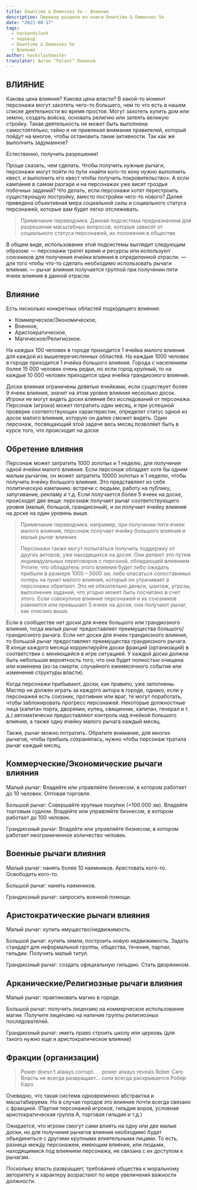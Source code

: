 ```yaml
---
title: Downtime & Demesnes 5e - Влияние
description: Перевод раздела из книги Downtime & Demesnes 5e
date: "2023-08-17"
tags:
  - hackandslash
  - перевод
  - Downtime & Demesnes 5e
  - Влияние
author: hackslashmaster
translator: Антон "Palant" Палихов
---
```


## ВЛИЯНИЕ

Какова цена влияния? Какова цена власти?
В какой-то момент персонажи могут захотеть чего-то большего, чем то что есть в нашем списке деятельности во время простоя. Могут захотеть купить дом или землю, создать войска, основать религию или затеять великую стройку. Такая деятельность не может быть выполнена самостоятельно, тайно и не привлекая внимания правителей, который пойдут на многое, чтобы остановить такие активности. Так как же выполнить задуманное?

Естественно, получить разрешение!

Проще сказать, чем сделать. Чтобы получить нужные рычаги, персонажи могут пойти по пути «найти кого-то кону нужно выполнить квест, и выполнить его квест чтобы получить покровительство». А если кампания в самом разгаре и на персонажах уже висят гроздья побочных заданий? Что делать, если персонажи хотят перестроить существующую постройку, вместо постройки чего-то нового? Далее приведена объективная мера социальной силы и социального статуса персонажей, которые вам будет легко отслеживать.

> Примечание переводчика: Данная подсистема предназначена для разрешения масштабных вопросов, которые зависят от социального статуса персонажей, их положения в обществе.

В общем виде, использование этой подсистемы выглядит следующим образом:
— персонажи тратят время и ресурсы или используют союзников для получения ячейки влияния в определенной отрасли.
— для того чтобы что-то сделать необходимо использовать рычаги влияния.
— рычаг влияния получается группой при получении пяти ячеек влияния в данной отрасли.

## Влияние

Есть несколько конкретных областей подходящего влияния:

- Коммерческое/Экономическое,
- Военное,
- Аристократическое,
- Магическое/Религиозное.

На каждых 100 человек в городе приходится 1 ячейка малого влияния для каждой из вышеперечисленных областей. На каждые 1000 человек в городе приходится 1 ячейка большого влияния. Города с населением более 15 000 человек очень редки, но если город крупный, то на каждые 10 000 человек приходится одна ячейка грандиозного влияния.

Доски влияния ограничены девятью ячейками, если существует более 9 ячеек влияния, значит на этом уровне влияния несколько досок.
Игроки не могут видеть доски влияния без исследований от персонажа. Персонаж (игрока) может потратить один месяц, и при успешной проверке соответствующих характеристик, определит статус одной из досок малого влияния, которую он далее сможет видеть. Один персонаж, посвящающий этой задаче весь месяц позволяет быть в курсе того, что происходит на доске

## Обретение влияния

Персонаж может затратить 1000 золотых и 1 неделю, для получения одной ячейки малого влияния. Если персонаж обладает хотя бы одним малым рычагом, он может затратить 10000 золотых и 1 неделю, чтобы получить ячейку большого влияния. Это представляет из себя политическую кампанию: встречи с людьми, работу на публику, запугивание, рекламу и т.д. Если получается более 5 ячеек на доске, происходят две вещи: персонаж получает рычаг соответствующего уровня (малый, большой, грандиозный), и он получает ячейку влияния на доске на один уровень выше.

> Примечание переводчика: например, при получении пяти ячеек малого влияния, персонаж получает ячейку большого влияния и малый рычаг влияния.
>
> Персонажи также могут попытаться получить поддержку от других акторов, уже находящихся на доске. Они делают это путем индивидуальных переговоров с персоной, обладающей влиянием. Учтите, что обладатель этого влияния будет либо ожидать прибыли в размере 1000 – 5000 зм, либо опасаться сопоставимых потерь на пункт малого влияния, который он утрачивает а персонажи обретают. Это не обязательно деньги, шантаж, угрозы, выполнение заданий, что угодно может быть посчитано в счет этого. Если совокупное влияние персонажей и их союзников равняется или превышает 5 ячеек на доске, они получают рычаг, как описано выше.

Если в сообществе нет доски для ячеек большого или грандиозного влияния, тогда малый рычаг предоставляет преимущества большого/грандиозного рычага. Если нет доски для ячеек грандиозного влияния, то большой рычаг предоставляет преимущества грандиозного рычага.
В конце каждого месяца корректируйте доски фракций (организаций) в соответствии с меняющейся в игре ситуацией. У каждой доски должна быть небольшая вероятность того, что она будет полностью очищена или изменена (из-за смерти, случайного ежемесячного события или изменения структуры власти).

Когда персонажи прибывают, доски, как правило, уже заполнены. Мастер не должен играть за каждого актора в городе, однако, если у персонажей есть союзник, противник или враг, те могут поработать, чтобы заблокировать прогресс персонажей. Некоторые должностные лица (капитан порта, дворянин, купец, священник, капитан, генерал и т. д.) автоматически предоставляют контроль над ячейкой большого влияния, а также одну ячейку малого рычага каждый месяц.

Также, рычаг можно потратить. Обратите внимание, для многих рычагов, чтобы прибыль сохранялась, нужно чтобы персонаж тратила рычаг каждый месяц.

## Коммерческие/Экономические рычаги влияния

Малый рычаг: Владейте или управляйте бизнесом, в котором работает до 10 человек. Оптовая торговля.

Большой рычаг: Совершайте крупные покупки (>100 000 зм). Владейте торговым судном. Владейте или управляйте бизнесом, в котором работает до 100 человек.

Грандиозный рычаг: Владейте или управляйте бизнесом, в котором работает неограниченное количество человек.

## Военные рычаги влияния

Малый рычаг: нанять более 10 наемников. Арестовать кого-то. Освободить кого-то.

Большой рычаг: нанять наемников.

Грандиозный рычаг: запросить военной помощи.

## Аристократические рычаги влияния

Малый рычаг: купить имущество/недвижимость.

Большой рычаг: купить земли, построить новую недвижимость. Задать стандарт для неформальной группы, общества, течения, партии, гильдии. Получить малый титул.

Грандиозный рычаг: создать официальную гильдию. Стать дворянином.

## Арканические/Религиозные рычаги влияния

Малый рычаг: практиковать магию в городе.

Большой рычаг: получить лицензию на коммерческое использование магии. Получите лицензию на наличие группы религиозных последователей.

Грандиозный рычаг: иметь право строить школу или церковь (для такого нужно еще и аристократическое влияние)

## Фракции (организации)

> Power doesn’t always corrupt. . . power always reveals
> Rober Caro
> Власть не всегда развращает… сила всегда раскрывается
> Робер Каро

Очевидно, что такая система одновременно абстрактна и масштабируема. Но в случае городов это влияние почти всегда связано с фракцией. (Партия персонажей игроков, гильдия воров, условная аристократическая группа А, торговая гильдия и т.д.)

Ожидается, что игроки смогут сами влиять на одну или две малые доски, но для получения рычагов влияния необходимо будет объединиться с другими крупными влиятельными лицами. То есть, разница между персонажем, имеющим влияние, или людьми, находящимися под влиянием персонажа, не связана с их доступом к рычагам.

Поскольку власть развращает, требования общества к моральному авторитету и характеру возрастают по мере увеличения важности должности.
